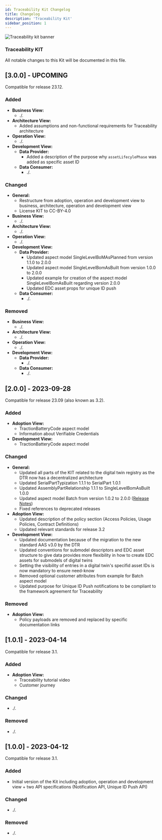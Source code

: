 ```yaml
---
id: Traceability Kit Changelog
title: Changelog
description: 'Traceability Kit'
sidebar_position: 1
---
```



![Traceability kit banner](@site/static/img/doc-traceability_header-minified.png)

### Traceability KIT

All notable changes to this Kit will be documented in this file.

## [3.0.0] - UPCOMING

Compatible for release 23.12.

### Added

- **Business View:**
  - ./.
- **Architecture View:**
  - Added assumptions and non-functional requirements for Traceability architecture
- **Operation View:**
  - ./.
- **Development View:**
  - **Data Provider:**
    - Added a description of the purpose why `assetLifecylePhase` was added as specific asset ID
  - **Data Consumer:**
    - ./.

### Changed

- **General:**
  - Restructure from adoption, operation and development view to business, architecture, operation and development view
  - License KIT to CC-BY-4.0
- **Business View:**
  - ./.
- **Architecture View:**
  - ./.
- **Operation View:**
  - ./.
- **Development View:**
  - **Data Provider:**
    - Updated aspect model SingleLevelBoMAsPlanned from version 1.1.0 to 2.0.0
    - Updated aspect model SingleLevelBomAsBuilt from version 1.0.0 to 2.0.0
    - Updated example for creation of the aspect model SingleLevelBomAsBuilt regarding version 2.0.0
    - Updated EDC asset props for unique ID push
  - **Data Consumer:**
    - ./.

### Removed

- **Business View:**
  - ./.
- **Architecture View:**
  - ./.
- **Operation View:**
  - ./.
- **Development View:**
  - **Data Provider:**
    - ./.
  - **Data Consumer:**
    - ./.

## [2.0.0] - 2023-09-28

Compatible for release 23.09 (also known as 3.2).

### Added

- **Adoption View:**
  - TractionBatteryCode aspect model
  - Information about Verifiable Credentials
- **Development View:**
  - TractionBatteryCode aspect model

### Changed

- **General:**
  - Updated all parts of the KIT related to the digital twin registry as the DTR now has a decentralized architecture
  - Updated SerialPartTypization 1.1.1 to SerialPart 1.0.1
  - Updated AssemblyPartRelationship 1.1.1 to SingleLevelBomAsBuilt 1.0.0
  - Updated aspect model Batch from version 1.0.2 to 2.0.0 ([Release Notes](https://github.com/eclipse-tractusx/sldt-semantic-models/blob/main/io.catenax.batch/RELEASE_NOTES.md))
  - Fixed references to deprecated releases
- **Adoption View:**
  - Updated description of the policy section (Access Policies, Usage Policies, Contract Definitions)
  - Updated relevant standards for release 3.2
- **Development View:**
  - Updated documentation because of the migration to the new standard AAS v3.0 by the DTR
  - Updated conventions for submodel descriptors and EDC asset structure to give data provides more flexibility in how to create EDC assets for submodels of digital twins
  - Setting the visibility of entries in a digital twin's specifid asset IDs is now mandatory to ensure need-know
  - Removed optional customer attributes from example for Batch aspect model
  - Updated purpose for Unique ID Push notifications to be compliant to the framework agreement for Traceability

### Removed

- **Adoption View:**
  - Policy payloads are removed and replaced by specific documentation links

## [1.0.1] - 2023-04-14

Compatible for release 3.1.

### Added

- **Adoption View:**
  - Traceability tutorial video
  - Customer journey

### Changed

- ./.

### Removed

- ./.

## [1.0.0] - 2023-04-12

Compatible for release 3.1.

### Added

- Initial version of the Kit including adoption, operation and development view + two API specifications (Notification API, Unique ID Push API)

### Changed

- ./.

### Removed

- ./.

<Notice components={props.components} />

